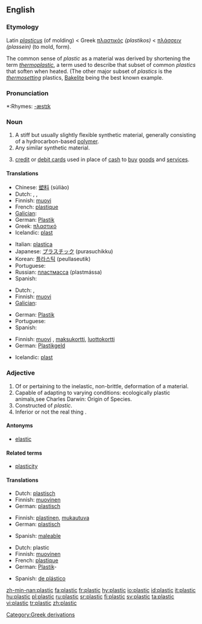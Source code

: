 ==English==

===Etymology===
Latin ''[[plasticus]]'' (of molding) < Greek [[πλαστικός]] ''(plastikos)'' < [[πλάσσειν]] ''(plassein)'' (to mold, form).

The common sense of ''plastic'' as a material was derived by shortening the term ''[[thermoplastic]]'', a term used to describe that subset of common ''plastics'' that soften when heated. (The other major subset of ''plastics'' is the ''[[thermosetting]]'' plastics, [[Bakelite]] being the best known example.

===Pronunciation===
*:Rhymes: [[Rhymes:English:-æstɪk|-æstɪk]]

===Noun===
{{en-noun|-}}

# A stiff but usually slightly flexible synthetic material, generally consisting of a hydrocarbon-based [[polymer]].
# Any similar synthetic material.
# {{slang}} [[credit card|credit]] or [[debit card]]s used in place of [[cash]] to [[buy]] [[goods]] and [[service]]s.

====Translations====
{{trans-top|a stiff but usually slightly flexible synthetic material}}
*Chinese: [[塑料]] (sùliào)
*Dutch: {{t-|nl|plastic}}, {{t|nl|plastiek|n}}, {{t+|nl|kunststof|c}}
*Finnish: [[muovi]]
*French: [[plastique]] {{f}}
*[[Galician]]: {{t|gl|plástico}} {{m}}
*German: [[Plastik]] {{n}}
*Greek: [[πλαστικό]] {{n}}
*Icelandic: [[plast]] {{n}}
{{trans-mid}}
*Italian: [[plastica]] {{f}}
*Japanese: [[プラスチック]] (purasuchikku)
*Korean: [[플라스틱]] (peullaseutik)
*Portuguese: {{t|pt|plástico}} {{m}}
*Russian: [[пластмасса]] (plastmássa) {{f}}
*Spanish: {{t|es|plástico}} {{m}}
{{trans-bottom}}

{{trans-top|any similar synthetic material}}
*Dutch: {{t-|nl|plastic}}, {{t+|nl|kunststof|c}}
*Finnish: [[muovi]]
*[[Galician]]: {{t|gl|plástico}} {{m}}
{{trans-mid}}
*German: [[Plastik]] {{n}}
*Portuguese: {{t|pt|plástico}} {{m}}
*Spanish: {{t|es|plástico}} {{m}}
{{trans-bottom}}

{{trans-top|credit cards or debit cards}}
*Finnish: [[muovi]] {{italbrac|slang}}, [[maksukortti]], [[luottokortti]]
*German: [[Plastikgeld]] {{n}}
{{trans-mid}}
*Icelandic: [[plast]] {{n}}
{{trans-bottom}}

===Adjective===
{{en-adj-more}}

# Of or pertaining to the inelastic, non-brittle, deformation of a material.
# Capable of adapting to varying conditions: ecologically plastic animals,see Charles Darwin: Origin of Species.
# Constructed of ''plastic''.
# Inferior or not the real thing {{italbrac|especially when made of plastic instead of an alterate material}}.

====Antonyms====
*[[elastic]]

====Related terms====
*[[plasticity]]

====Translations====
{{trans-top|Of or pertaining to the inelastic, non-brittle, deformation of a material}}
*Dutch: [[plastisch]]
*Finnish: [[muovinen]]
*German: [[plastisch]]
{{trans-mid}}
{{trans-bottom}}

{{trans-top|Capable of adapting to varying conditions}}
*Finnish: [[plastinen]], [[mukautuva]]
*German: [[plastisch]]
{{trans-mid}}
*Spanish: [[maleable]]
{{trans-bottom}}

{{trans-top|Constructed of plastic}}
*Dutch: plastic
*Finnish: [[muovinen]]
*French: [[plastique]]
*German: [[Plastik]]- {{italbrac|in compound words}}
{{trans-mid}}
*Spanish: [[de plástico]]
{{trans-bottom}}

[[Category:Greek derivations]]

[[zh-min-nan:plastic]]
[[fa:plastic]]
[[fr:plastic]]
[[hy:plastic]]
[[io:plastic]]
[[id:plastic]]
[[it:plastic]]
[[hu:plastic]]
[[pl:plastic]]
[[ru:plastic]]
[[sr:plastic]]
[[fi:plastic]]
[[sv:plastic]]
[[ta:plastic]]
[[vi:plastic]]
[[tr:plastic]]
[[zh:plastic]]